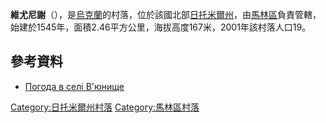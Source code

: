 {{coord|50|42|51|N|29|8|56|E|scale:30000|display=title}}

'''維尤尼謝'''（{{lang-uk|В'юнище}}），是[[烏克蘭|烏克蘭]]的村落，位於該國北部[[日托米爾州|日托米爾州]]，由[[馬林區|馬林區]]負責管轄，始建於1545年，面積2.46平方公里，海拔高度167米，2001年該村落人口19。

==參考資料==
* [http://weather.in.ua/ua/zhitomirskaja/2435 Погода в селі В'юнище] {{Wayback|url=http://weather.in.ua/ua/zhitomirskaja/2435 |date=20111219154212 }}

{{DEFAULTSORT:В'юнище}}
[[Category:日托米爾州村落|Category:日托米爾州村落]]
[[Category:馬林區村落|Category:馬林區村落]]


{{Zhytomyr-geo-stub}}